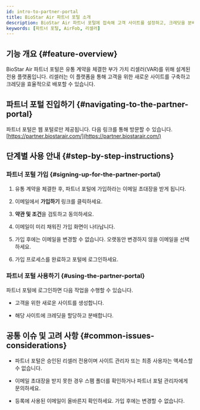```yaml
---
id: intro-to-partner-portal
title: BioStar Air 파트너 포털 소개
description: BioStar Air 파트너 포털에 접속해 고객 사이트를 설정하고, 크레딧을 분배하고, 리셀러 운영 관리 방법을 안내합니다.
keywords: [파트너 포털, AirFob, 리셀러]
---
```


## 기능 개요 {#feature-overview}

BioStar Air 파트너 포털은 유통 계약을 체결한 부가 가치 리셀러(VAR)를 위해 설계된 전용 플랫폼입니다. 리셀러는 이 플랫폼을 통해 고객을 위한 새로운 사이트를 구축하고 크레딧을 효율적으로 배포할 수 있습니다.

## 파트너 포털 진입하기 {#navigating-to-the-partner-portal}

파트너 포털은 웹 포털로만 제공됩니다. 다음 링크를 통해 방문할 수 있습니다. [https://partner.biostarair.com/](https://partner.biostarair.com/)


## 단계별 사용 안내 {#step-by-step-instructions}

### 파트너 포털 가입 {#signing-up-for-the-partner-portal}

1. 유통 계약을 체결한 후, 파트너 포털에 가입하라는 이메일 초대장을 받게 됩니다.

1. 이메일에서 **가입하기** 링크를 클릭하세요.

1. **약관 및 조건**을 검토하고 동의하세요.

1. 이메일이 미리 채워진 가입 화면이 나타납니다.

1. 가입 후에는 이메일을 변경할 수 없습니다. 오랫동안 변경하지 않을 이메일을 선택하세요.

1. 가입 프로세스를 완료하고 포털에 로그인하세요.

### 파트너 포털 사용하기 {#using-the-partner-portal}

파트너 포털에 로그인하면 다음 작업을 수행할 수 있습니다.

* 고객을 위한 새로운 사이트를 생성합니다.

* 해당 사이트에 크레딧을 할당하고 분배합니다.


## 공통 이슈 및 고려 사항 {#common-issues-considerations}

* 파트너 포털은 승인된 리셀러 전용이며 사이트 관리자 또는 최종 사용자는 액세스할 수 없습니다.

* 이메일 초대장을 받지 못한 경우 스팸 폴더를 확인하거나 파트너 포털 관리자에게 문의하세요.

* 등록에 사용된 이메일이 올바른지 확인하세요. 가입 후에는 변경할 수 없습니다.
